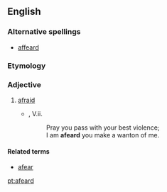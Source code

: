 ==English==
===Alternative spellings===
* [[affeard]]

===Etymology===
{{etystub}}

===Adjective===
{{en-adj}}

# {{archaic}} [[afraid]]
#*{{RQ:Shakespeare Hamlet}}, V.ii.
#*:Pray you pass with your best violence;
#*:I am '''afeard''' you make a wanton of me.

====Related terms====
* [[afear]]

[[pt:afeard]]